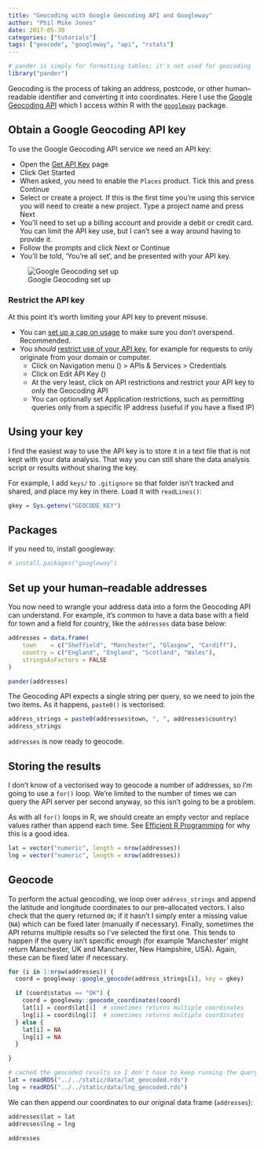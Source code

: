 ```yaml
---
title: "Geocoding with Google Geocoding API and Googleway"
author: "Phil Mike Jones"
date: 2017-05-30
categories: ["tutorials"]
tags: ["geocode", "googleway", "api", "rstats"]
---
```


```r
# pander is simply for formatting tables; it's not used for geocoding
library("pander")
```


Geocoding is the process of taking an address, postcode, or other human--readable identifier and converting it into coordinates.
Here I use the [Google Geocoding API](https://developers.google.com/maps/documentation/geocoding/intro) which I access within R with the [`googleway`](https://cran.r-project.org/package=googleway) package.

<!--more-->


## Obtain a Google Geocoding API key

To use the Google Geocoding API service we need an API key:

- Open the [Get API Key](https://developers.google.com/maps/documentation/geocoding/get-api-key) page
- Click Get Started
- When asked, you need to enable the `Places` product. Tick this and press Continue
- Select or create a project. If this is the first time you're using this service you will need to create a new project. Type a project name and press Next
- You'll need to set up a billing account and provide a debit or credit card. You can limit the API key use, but I can't see a way around having to provide it.
- Follow the prompts and click Next or Continue
- You'll be told, 'You're all set', and be presented with your API key.

![Google Geocoding set up](../../img/enable-geocoding-platform.png)

### Restrict the API key

At this point it's worth limiting your API key to prevent misuse.

- You can [set up a cap on usage](https://cloud.google.com/apis/docs/capping-api-usage) to make sure you don't overspend. Recommended.
- You *should* [restrict use of your API key](https://cloud.google.com/docs/authentication/api-keys?hl=en-GB#api_key_restrictions), for example for requests to only originate from your domain or computer.
    - Click on Navigation menu (<i class="fa fa-bars"></i>) > APIs & Services > Credentials
    - Click on Edit API Key (<i class="fa fa-edit"></i>)
    - At the very least, click on API restrictions and restrict your API key to only the Geocoding API
    - You can optionally set Application restrictions, such as permitting queries only from a specific IP address (useful if you have a fixed IP)


## Using your key

I find the easiest way to use the API key is to store it in a text file that is not kept with your data analysis.
That way you can still share the data analysis script or results without sharing the key.

For example, I add `keys/` to `.gitignore` so that folder isn't tracked and shared, and place my key in there.
Load it with `readLines()`:

```r
gkey = Sys.getenv("GEOCODE_KEY")
```


## Packages

If you need to, install googleway:

```r
# install.packages("googleway")
```




## Set up your human--readable addresses

You now need to wrangle your address data into a form the Geocoding API can understand.
For example, it's common to have a data base with a field for town and a field for country, like the `addresses` data base below:

```r
addresses = data.frame(
    town    = c("Sheffield", "Manchester", "Glasgow", "Cardiff"),
    country = c("England", "England", "Scotland", "Wales"),
    stringsAsFactors = FALSE
)

pander(addresses)
```

The Geocoding API expects a single string per query, so we need to join the two items.
As it happens, `paste0()` is vectorised:

```r
address_strings = paste0(addresses$town, ", ", addresses$country)
address_strings
```

`addresses` is now ready to geocode.


## Storing the results

I don't know of a vectorised way to geocode a number of addresses, so I'm going to use a `for()` loop.
We're limited to the number of times we can query the API server per second anyway, so this isn't going to be a problem.

As with all `for()` loops in R, we should create an empty vector and replace values rather than append each time.
See [Efficient R Programming ](https://csgillespie.github.io/efficientR/programming.html#memory-allocation) for why this is a good idea.

```r
lat = vector("numeric", length = nrow(addresses))
lng = vector("numeric", length = nrow(addresses))
```


## Geocode

To perform the actual geocoding, we loop over `address_strings` and append the latitude and longitude coordinates to our pre--allocated vectors.
I also check that the query returned `OK`; if it hasn't I simply enter a missing value (`NA`) which can be fixed later (manually if necessary).
Finally, sometimes the API returns multiple results so I've selected the first one.
This tends to happen if the query isn't specific enough (for example 'Manchester' might return Manchester, UK and Manchester, New Hampshire, USA).
Again, these can be fixed later if necessary.

```r
for (i in 1:nrow(addresses)) {
  coord = googleway::google_geocode(address_strings[i], key = gkey)

  if (coord$status == "OK") {
    coord = googleway::geocode_coordinates(coord)
    lat[i] = coord$lat[1]  # sometimes returns multiple coordinates
    lng[i] = coord$lng[1]  # sometimes returns multiple coordinates
  } else {
    lat[i] = NA
    lng[i] = NA
  }

}
```

```r
# cached the geocoded results so I don't have to keep running the query
lat = readRDS("../../static/data/lat_geocoded.rds")
lng = readRDS("../../static/data/lng_geocoded.rds")
```

We can then append our coordinates to our original data frame (`addresses`):

```r
addresses$lat = lat
addresses$lng = lng

addresses
```
